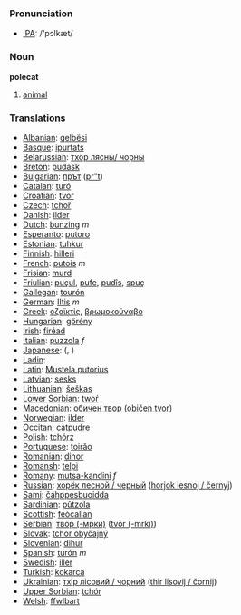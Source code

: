 === Pronunciation ===
*[[w:IPA|IPA]]: /'pɔlkæt/

=== Noun ===

'''polecat'''

# [[animal]]

=== Translations ===

*[[Albanian]]: [[qelbësi]]
*[[Basque]]: [[ipurtats]]
*[[Belarussian]]: [[тхор лясны/ чорны]]
*[[Breton]]: [[pudask]]
*[[Bulgarian]]: [[прът]] ([[pr"t]])
*[[Catalan]]: [[turó]]
*[[Croatian]]: [[tvor]]
*[[Czech]]: [[tchoř]]
*[[Danish]]: [[ilder]]
*[[Dutch]]: [[bunzing]] ''m''
*[[Esperanto]]: [[putoro]]
*[[Estonian]]: [[tuhkur]]
*[[Finnish]]: [[hilleri]]
*[[French]]: [[putois]] ''m''
*[[Frisian]]: [[murd]]
*[[Friulian]]: [[puçul]], [[pufe]], [[pudîs]], [[spuç]]
*[[Gallegan]]: [[tourón]]
*[[German]]: [[Iltis]] ''m''
*[[Greek]]: [[οζοϊκτίς]], [[βρωμοκούναβο]] '' ''
*[[Hungarian]]: [[görény]]
*[[Irish]]: [[firéad]]
*[[Italian]]: [[puzzola]] ''f''
*[[Japanese]]: [[]] ([[]], )
*[[Ladin]]: [[]]
*[[Latin]]: [[Mustela putorius]] '' ''
*[[Latvian]]: [[sesks]]
*[[Lithuanian]]: [[šeškas]]
*[[Lower Sorbian]]: [[twoŕ]]
*[[Macedonian]]: [[обичен твор]] ([[običen tvor]])
*[[Norwegian]]: [[ilder]]
*[[Occitan]]: [[catpudre]]
*[[Polish]]: [[tchórz]] '' ''
*[[Portuguese]]: [[toirăo]]
*[[Romanian]]: [[dihor]]
*[[Romansh]]: [[telpi]]
*[[Romany]]: [[mutsa-kandini]] ''f''
*[[Russian]]: [[хорёк лесной / черный]] ([[horjok lеsnoj / čеrnyj]]) '' ''
*[[Sami]]: [[čáhppesbuoidda]]
*[[Sardinian]]: [[půtzola]]
*[[Scottish]]: [[feòcallan]]
*[[Serbian]]: [[твор (-мрки)]] ([[tvor (-mrki)]])
*[[Slovak]]: [[tchor obyčajný]]
*[[Slovenian]]: [[dihur]]
*[[Spanish]]: [[turón]] ''m''
*[[Swedish]]: [[iller]]
*[[Turkish]]: [[kokarca]]
*[[Ukrainian]]: [[тхiр лiсовий / чорний]] ([[thir lisovij / čornij]])
*[[Upper Sorbian]]: [[tchór]]
*[[Welsh]]: [[ffwlbart]]